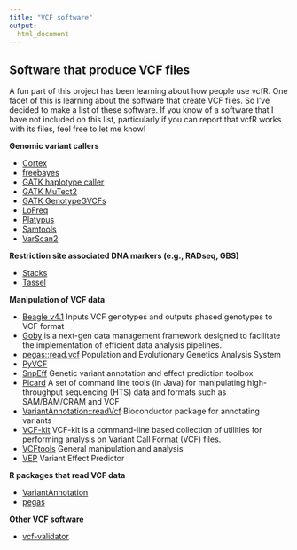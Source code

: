 ```yaml
---
title: "VCF software"
output:
  html_document
---
```




## Software that produce VCF files


A fun part of this project has been learning about how people use vcfR.
One facet of this is learning about the software that create VCF files.
So I've decided to make a list of these software.
If you know of a software that I have not included on this list, particularly if you can report that vcfR works with its files, feel free to let me know!


**Genomic variant callers**

* [Cortex](http://cortexassembler.sourceforge.net/)
* [freebayes](https://github.com/ekg/freebayes)
* [GATK haplotype caller](https://www.broadinstitute.org/gatk/guide/tooldocs/org_broadinstitute_gatk_tools_walkers_haplotypecaller_HaplotypeCaller.php)
* [GATK MuTect2](https://www.broadinstitute.org/gatk/guide/tooldocs/org_broadinstitute_gatk_tools_walkers_cancer_m2_MuTect2.php)
* [GATK GenotypeGVCFs](https://www.broadinstitute.org/gatk/guide/tooldocs/org_broadinstitute_gatk_tools_walkers_variantutils_GenotypeGVCFs.php)
* [LoFreq](http://csb5.github.io/lofreq/)
* [Platypus](http://www.well.ox.ac.uk/platypus)
* [Samtools](http://www.htslib.org/)
* [VarScan2](http://dkoboldt.github.io/varscan/)


**Restriction site associated DNA markers (e.g., RADseq, GBS)**

* [Stacks](http://catchenlab.life.illinois.edu/stacks/)
* [Tassel](http://www.maizegenetics.net/#!tassel/c17q9)

**Manipulation of VCF data**

* [Beagle v4.1](https://faculty.washington.edu/browning/beagle/beagle.html) Inputs VCF genotypes and outputs phased genotypes to VCF format
* [Goby](http://campagnelab.org/software/goby/) is a next-gen data management framework designed to facilitate the implementation of efficient data analysis pipelines.
* [pegas::read.vcf](https://cran.r-project.org/package=pegas) Population and Evolutionary Genetics Analysis System
* [PyVCF](https://pyvcf.readthedocs.io/en/latest/)
* [SnpEff](http://snpeff.sourceforge.net/) Genetic variant annotation and effect prediction toolbox
* [Picard](http://broadinstitute.github.io/picard/index.html) A set of command line tools (in Java) for manipulating high-throughput sequencing (HTS) data and formats such as SAM/BAM/CRAM and VCF
* [VariantAnnotation::readVcf](https://bioconductor.org/packages/release/bioc/html/VariantAnnotation.html) Bioconductor package for annotating variants
* [VCF-kit](https://github.com/AndersenLab/VCF-kit) VCF-kit is a command-line based collection of utilities for performing analysis on Variant Call Format (VCF) files.
* [VCFtools](https://vcftools.github.io/) General manipulation and analysis
* [VEP](https://uswest.ensembl.org/info/docs/tools/vep/index.html) Variant Effect Predictor


**R packages that read VCF data**

* [VariantAnnotation](https://bioconductor.org/packages/release/bioc/html/VariantAnnotation.html)
* [pegas](https://cran.r-project.org/package=pegas)

**Other VCF software**

* [vcf-validator](https://github.com/EBIvariation/vcf-validator)

